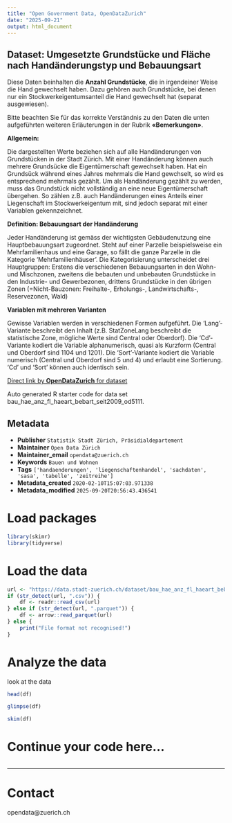 ```yaml
---
title: "Open Government Data, OpenDataZurich"
date: "2025-09-21"
output: html_document
---
```


## Dataset: Umgesetzte Grundstücke und Fläche nach Handänderungstyp und Bebauungsart


Diese Daten beinhalten die **Anzahl Grundstücke**, die in irgendeiner Weise die Hand gewechselt haben. Dazu gehören auch Grundstücke, bei denen nur ein Stockwerkeigentumsanteil die Hand gewechselt hat (separat ausgewiesen).

Bitte beachten Sie für das korrekte Verständnis zu den Daten die unten aufgeführten weiteren Erläuterungen in der Rubrik **«Bemerkungen»**.




**Allgemein:**

 Die dargestellten Werte beziehen sich auf alle Handänderungen von Grundstücken in der Stadt Zürich. Mit einer Handänderung können auch mehrere Grundsücke die Eigentümerschaft gewechselt haben. Hat ein Grundsück während eines Jahres mehrmals die Hand gewchselt, so wird es entsprechend mehrmals gezählt. Um als Handänderung gezählt zu werden, muss das Grundstück nicht vollständig an eine neue Eigentümerschaft übergehen. So zählen z.B. auch Handänderungen eines Anteils einer Liegenschaft im Stockwerkeigentum mit, sind jedoch separat mit einer Variablen gekennzeichnet.
 

[]()

**Definition: Bebauungsart der Handänderung**

 Jeder Handänderung ist gemäss der wichtigsten Gebäudenutzung eine Hauptbebauungsart zugeordnet. Steht auf einer Parzelle beispielsweise ein Mehrfamilienhaus und eine Garage, so fällt die ganze Parzelle in die Kategorie 'Mehrfamilienhäuser'. Die Kategorisierung unterscheidet drei Hauptgruppen: Erstens die verschiedenen Bebauungsarten in den Wohn- und Mischzonen, zweitens die bebauten und unbebauten Grundstücke in den Industrie- und Gewerbezonen, drittens Grundstücke in den übrigen Zonen (=Nicht-Bauzonen: Freihalte-, Erholungs-, Landwirtschafts-, Reservezonen, Wald)



[]()

**Variablen mit mehreren Varianten**


Gewisse Variablen werden in verschiedenen Formen aufgeführt. Die 'Lang'-Variante beschreibt den Inhalt (z.B. StatZoneLang beschreibt die statistische Zone, mögliche Werte sind Central oder Oberdorf). Die 'Cd'-Variante kodiert die Variable alphanumerisch, quasi als Kurzform (Central und Oberdorf sind 1104 und 1201). Die 'Sort'-Variante kodiert die Variable numerisch (Central und Oberdorf sind 5 und 4) und erlaubt eine Sortierung. 'Cd' und 'Sort' können auch identisch sein.


[]()



[Direct link by **OpenDataZurich** for dataset](https://data.stadt-zuerich.ch/dataset/bau_hae_anz_fl_haeart_bebart_seit2009_od5111)

Auto generated R starter code for data set bau_hae_anz_fl_haeart_bebart_seit2009_od5111.

## Metadata

- **Publisher** `Statistik Stadt Zürich, Präsidialdepartement`
- **Maintainer** `Open Data Zürich`
- **Maintainer_email** `opendata@zuerich.ch`
- **Keywords** `Bauen und Wohnen`
- **Tags** `['handaenderungen', 'liegenschaftenhandel', 'sachdaten', 'sasa', 'tabelle', 'zeitreihe']`
- **Metadata_created** `2020-02-10T15:07:03.971338`
- **Metadata_modified** `2025-09-20T20:56:43.436541`


# Load packages

```r
library(skimr)
library(tidyverse)
```

# Load the data

```r
url <- "https://data.stadt-zuerich.ch/dataset/bau_hae_anz_fl_haeart_bebart_seit2009_od5111/download/BAU511OD5111.csv"
if (str_detect(url, ".csv")) {
    df <- readr::read_csv(url)
} else if (str_detect(url, ".parquet")) {
    df <- arrow::read_parquet(url)
} else {
    print("File format not recognised!")
}
```

# Analyze the data

look at the data
```r
head(df)
```

```r
glimpse(df)
```

```r
skim(df)
```

# Continue your code here...

```r

```

------------------------------------------------------------------------

# Contact

opendata@zuerich.ch
